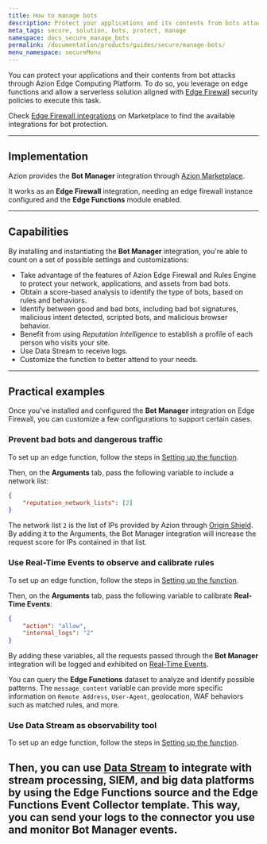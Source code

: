 ```yaml
---
title: How to manage bots
description: Protect your applications and its contents from bots attacks with a Marketplace integration.
meta_tags: secure, solution, bots, protect, manage
namespace: docs_secure_manage_bots
permalink: /documentation/products/guides/secure/manage-bots/
menu_namespace: secureMenu
---
```



You can protect your applications and their contents from bot attacks through Azion Edge Computing Platform. To do so, you leverage on edge functions and allow a serverless solution aligned with [Edge Firewall](/en/documentation/products/secure/edge-firewall/) security policies to execute this task.

Check [Edge Firewall integrations](/en/documentation/products/marketplace/integrations/#edge-firewall-functions) on Marketplace to find the available integrations for bot protection.

---

## Implementation

Azion provides the **Bot Manager** integration through [Azion Marketplace](/en/documentation/products/marketplace/).

It works as an **Edge Firewall** integration, needing an edge firewall instance configured and the **Edge Functions** module enabled.

<LinkButton link="/en/documentation/products/guides/bot-manager/" label="go to Bot Manager installation guide" outlined target="_blank" />

---

## Capabilities

By installing and instantiating the **Bot Manager** integration, you're able to count on a set of possible settings and customizations:

- Take advantage of the features of Azion Edge Firewall and Rules Engine to protect your network, applications, and assets from bad bots.
- Obtain a score-based analysis to identify the type of bots, based on rules and behaviors.
- Identify between good and bad bots, including bad bot signatures, malicious intent detected, scripted bots, and malicious browser behavior.
- Benefit from using *Reputation Intelligence* to establish a profile of each person who visits your site.
- Use Data Stream to receive logs.
- Customize the function to better attend to your needs.

---

## Practical examples

Once you've installed and configured the **Bot Manager** integration on Edge Firewall, you can customize a few configurations to support certain cases.

### Prevent bad bots and dangerous traffic

To set up an edge function, follow the steps in [Setting up the function](/en/documentation/products/guides/bot-manager/#setting-up-the-function).

Then, on the **Arguments** tab, pass the following variable to include a network list:

```json
{
    "reputation_network_lists": [2]
}
```

The network list `2` is the list of IPs provided by Azion through [Origin Shield](/en/documentation/products/secure/secure-infrastructure/). By adding it to the Arguments, the Bot Manager integration will increase the request score for IPs contained in that list.

### Use Real-Time Events to observe and calibrate rules

To set up an edge function, follow the steps in [Setting up the function](/en/documentation/products/guides/bot-manager/#setting-up-the-function).

Then, on the **Arguments** tab, pass the following variable to calibrate **Real-Time Events**:

```json
{
    "action": "allow",
    "internal_logs": "2"
}
```

By adding these variables, all the requests passed through the **Bot Manager** integration will be logged and exhibited on [Real-Time Events](/en/documentation/products/observe/real-time-events/).

You can query the **Edge Functions** dataset to analyze and identify possible patterns. The `message_content` variable can provide more specific information on `Remote Address`, `User-Agent`, geolocation, WAF behaviors such as matched rules, and more. 

### Use Data Stream as observability tool

To set up an edge function, follow the steps in [Setting up the function](/en/documentation/products/guides/bot-manager/#setting-up-the-function).

Then, you can use [Data Stream](/en/documentation/products/observe/data-stream/) to integrate with stream processing, SIEM, and big data platforms by using the **Edge Functions** source and the **Edge Functions Event Collector** template. This way, you can send your logs to the connector you use and monitor Bot Manager events.
<br /><br />
---

